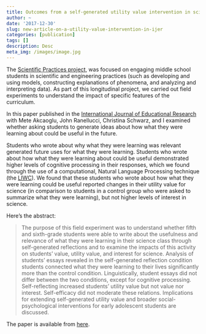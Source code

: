 ```yaml
---
title: Outcomes from a self-generated utility value intervention in science (in IJER)
author: ~
date: '2017-12-30'
slug: new-article-on-a-utility-value-intervention-in-ijer
categories: [publication]
tags: []
description: Desc
meta_img: /images/image.jpg
---
```


The [Scientific Practices project](http://www.sesp.northwestern.edu/learning-sciences/research-projects/), was focused on engaging middle school students in scientific and engineering practices (such as developing and using models, constructing explanations of phenomena, and analyzing and interpreting data). As part of this longitudinal project, we carried out field experiments to understand the impact of specific features of the curriculum.

In this paper published in the [International Journal of Educational Research](https://www.journals.elsevier.com/international-journal-of-educational-research) with Mete Akcaoglu, John Ranellucci, Christina Schwarz, and I examined whether asking students to generate ideas about how what they were learning about could be useful in the future. 

Students who wrote about why what they were learning was relevant generated future uses for what they were learning. Students who wrote about how what they were learning about could be useful demonstrated higher levels of cognitive processing in their responses, which we found through the use of a computational, Natural Language Processing technique (the [LIWC](http://liwc.wpengine.com/)). We found that these students who wrote about how what they were learning could be useful reported changes in their utility value for science (in comparison to students in a control group who were asked to summarize what they were learning), but not higher levels of interest in science.

Here's the abstract:

> The purpose of this field experiment was to understand whether fifth and sixth-grade students were able to write about the usefulness and relevance of what they were learning in their science class through self-generated reflections and to examine the impacts of this activity on students’ value, utility value, and interest for science. Analysis of students’ essays revealed in the self-generated reflection condition students connected what they were learning to their lives significantly more than the control condition. Linguistically, student essays did not differ between the two conditions, except for cognitive processing. Self-reflecting increased students’ utility value but not value nor interest. Self-efficacy did not moderate these relations. Implications for extending self-generated utility value and broader social-psychological interventions for early adolescent students are discussed.

The paper is available from [here](https://www.sciencedirect.com/science/article/pii/S0883035517308492).